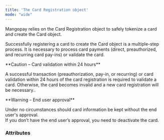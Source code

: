 ```yaml
---
title: 'The Card Registration object'
mode: "wide"
---
```


  

Mangopay  relies on the Card Registration object to safely tokenize a card and create the Card object.  

Successfully registering a card to create the Card object is a multiple-step process. It is necessary to process card payments (direct, preauthorized, and recurring card pay-ins) or validate the card.  

<Warning>  
**Caution – Card validation within 24 hours** 
  
A successful transaction (preauthorization, pay-in, or recurring) or card validation within 24 hours of the card registration is required to validate a card. Otherwise, the card becomes invalid and a new card registration will be necessary..  
</Warning>  

<Warning>  
**Warning – End user approval** 
  
Under no circumstances should card information be kept without the end user's approval.   
If you don’t have the end user’s approval, you need to deactivate the card.  
</Warning>  

### Attributes  

<Id3 />  

<Tag4 />  

<CreationDate />  

<UserId1 />  

<AccessKey />  

<PreregistrationData />  

<RegistrationData />  

<CardId1 />  

<CardType2 />  

<CardRegistrationURL />  

<ResultCode />  

<ResultMessage />  

<Currency17 />  

<Status4 />